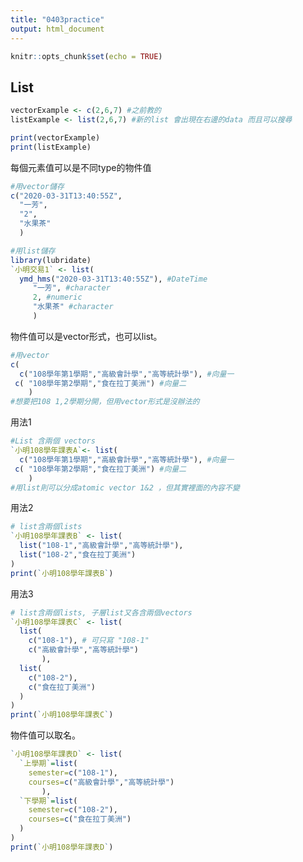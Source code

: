 ```yaml
---
title: "0403practice"
output: html_document
---
```


```r
knitr::opts_chunk$set(echo = TRUE)
```

## List
```r
vectorExample <- c(2,6,7) #之前教的
listExample <- list(2,6,7) #新的list 會出現在右邊的data 而且可以搜尋

print(vectorExample)
print(listExample)
```

每個元素值可以是不同type的物件值
```r
#用vector儲存
c("2020-03-31T13:40:55Z",
  "一芳",
  "2",
  "水果茶"
  )

#用list儲存
library(lubridate)
`小明交易1` <- list(
  ymd_hms("2020-03-31T13:40:55Z"), #DateTime
     "一芳", #character
     2, #numeric
     "水果茶" #character
     )
```

物件值可以是vector形式，也可以list。
```r
#用vector
c(
  c("108學年第1學期","高級會計學","高等統計學"), #向量一
 c( "108學年第2學期","食在拉丁美洲") #向量二
    )
#想要把108 1,2學期分開，但用vector形式是沒辦法的
```
用法1
```r
#List 含兩個 vectors
`小明108學年課表A`<- list(
  c("108學年第1學期","高級會計學","高等統計學"), #向量一
 c( "108學年第2學期","食在拉丁美洲") #向量二
    )
#用list則可以分成atomic vector 1&2 ，但其實裡面的內容不變
```
用法2
```r
# list含兩個lists
`小明108學年課表B` <- list(
  list("108-1","高級會計學","高等統計學"),
  list("108-2","食在拉丁美洲")
)
print(`小明108學年課表B`)
```
用法3
```r
# list含兩個lists, 子層list又各含兩個vectors
`小明108學年課表C` <- list(
  list(
    c("108-1"), # 可只寫 "108-1"
    c("高級會計學","高等統計學")
       ),
  list(
    c("108-2"),
    c("食在拉丁美洲")
  )
)
print(`小明108學年課表C`)
```

物件值可以取名。
```r
`小明108學年課表D` <- list(
  `上學期`=list(
    semester=c("108-1"), 
    courses=c("高級會計學","高等統計學")
       ),
  `下學期`=list(
    semester=c("108-2"),
    courses=c("食在拉丁美洲")
  )
)
print(`小明108學年課表D`)
```












